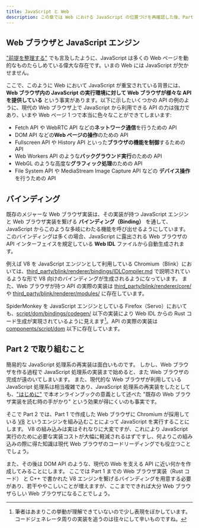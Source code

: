 ```yaml
---
title: JavaScript と Web
description: この章では Web における JavaScript の位置づけを再確認した後、Part 2 で取り組むことを整理します。
---
```


## Web ブラウザと JavaScript エンジン

["前提を整理する"](/chapters/basic-concepts) でも言及したように、JavaScript は多くの Web ページを動的なものたらしめている偉大な存在です。いまの Web には JavaScript が欠かせません。

ここで、このように Web において JavaScript が重宝されている背景には、**Web ブラウザ内の JavaScript の実行環境に対して Web ブラウザが様々な API を提供している** という事実があります。以下に示したいくつかの API の例のように、現代の Web ブラウザ上で JavaScript から利用できる API の力は強力であり、いまや Web ページ 1 つで本当に色々なことができてしまいます:

- Fetch API や WebRTC API などの**ネットワーク通信**を行うための API
- DOM API などの**Web ページの操作**のための API
- Fullscreen API や History API といった**ブラウザの機能を制御**するための API
- Web Workers API のような**バックグラウンド実行**のための API
- WebGL のような高度な**グラフィック処理**のための API
- File System API や MediaStream Image Capture API などの **デバイス操作**を行うための API

## バインディング

既存のメジャーな Web ブラウザ実装は、その実装が持つ JavaScript エンジンと Web ブラウザ実装を繋げる **バインディング（Binding）** を通して、JavaScript からこのような多岐にわたる機能を呼び出せるようにしています。このバインディングは多くの場合、JavaScript に露出される Web ブラウザの API インターフェイスを規定している **Web IDL** ファイルから自動生成されます。

例えば V8 を JavaScript エンジンとして利用している Chromium（Blink）においては、[third_party/blink/renderer/bindings/IDLCompiler.md](https://chromium.googlesource.com/chromium/src/+/refs/heads/main/third_party/blink/renderer/bindings/IDLCompiler.md) で説明されているような形で V8 向けのバインディングが生成されるようになっています。
また、Web ブラウザが持つ API の実際の実装は [third_party/blink/renderer/core/](https://chromium.googlesource.com/chromium/src/+/refs/heads/main/third_party/blink/renderer/core) や [third_party/blink/renderer/modules/](https://chromium.googlesource.com/chromium/src/+/refs/heads/main/third_party/blink/renderer/modules) に存在しています。

SpiderMonkey を JavaScript エンジンとしている Firefox（Servo）においても、[script/dom/bindings/codegen/](https://github.com/servo/servo/tree/master/components/script/dom/bindings/codegen) 以下の実装により Web IDL からの Rust コード生成が実現されているように見えます[^rough]。API の実際の実装は [components/script/dom](https://github.com/servo/servo/tree/master/components/script/dom) 以下に存在しています。

[^rough]: 筆者はあまりこの挙動が理解できていないので少し表現をぼかしています。コードジェネレータ周りの実装を追うのは往々にして辛いものですね。

## Part 2 で取り組むこと

簡易的な JavaScript 処理系の再実装は面白いものです。
しかし、Web ブラウザを作る過程で JavaScript 処理系の実装まで始めると、また Web ブラウザの完成が遠のいてしまいます。
また、現代的な Web ブラウザが利用している JavaScript 処理系は相当複雑であり、JavaScript 処理系の再実装をしたとしても、["はじめに"](/intro) で本オンラインブックの意義として述べた "既存の Web ブラウザ実装を読む時の手がかり" という効果が得にくいのも事実です。

そこで Part 2 では、Part 1 で作成した Web ブラウザに Chromium が採用している [V8](https://v8.dev) というエンジンを組み込むことによって JavaScript を実行することにします。
V8 の組み込みは実はそれなりに大変ですが、これにより JavaScript 実行のために必要な実装コストが大幅に軽減されるはずですし、何よりこの組み込みの際に得た知識は現代 Web ブラウザのコードリーディングでも役立つことでしょう。

また、その後は DOM API のような、現代の Web を支える API に近い何かを作成してみることにします。
ここでは Part 1 までの Web ブラウザ実装（Rust コード） と C++ で書かれた V8 エンジンを繋げるバインディングを用意する必要があり、若干ややこしいことが増えますが、ここまでできれば大分 Web ブラウザらしい Web ブラウザになることでしょう。
